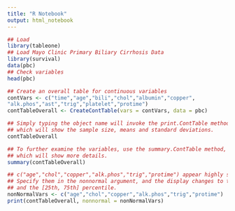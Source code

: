 ```yaml
---
title: "R Notebook"
output: html_notebook
---
```


```r
## Load
library(tableone)
## Load Mayo Clinic Primary Biliary Cirrhosis Data
library(survival)
data(pbc)
## Check variables
head(pbc)

```

```r
## Create an overall table for continuous variables
contVars <- c("time","age","bili","chol","albumin","copper",
"alk.phos","ast","trig","platelet","protime")
contTableOverall <- CreateContTable(vars = contVars, data = pbc)
```


```r
## Simply typing the object name will invoke the print.ContTable method,
## which will show the sample size, means and standard deviations.
contTableOverall
```

```r
## To further examine the variables, use the summary.ContTable method,
## which will show more details.
summary(contTableOverall)
```

```r
## c("age","chol","copper","alk.phos","trig","protime") appear highly skewed.
## Specify them in the nonnormal argument, and the display changes to the median,
## and the [25th, 75th] percentile.
nonNormalVars <- c("age","chol","copper","alk.phos","trig","protime")
print(contTableOverall, nonnormal = nonNormalVars)
```

